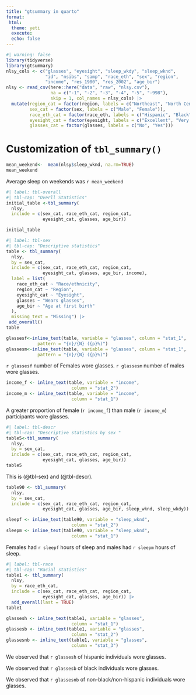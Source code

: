 ```yaml
---
title: "gtsummary in quarto"
format: 
 html:
  theme: yeti
  execute:
  echo: false
---
```


```r
#| warning: false
library(tidyverse)
library(gtsummary)
nlsy_cols <- c("glasses", "eyesight", "sleep_wkdy", "sleep_wknd", 
               "id", "nsibs", "samp", "race_eth", "sex", "region", 
               "income", "res_1980", "res_2002", "age_bir")
nlsy <- read_csv(here::here("data", "raw", "nlsy.csv"), 
                 na = c("-1", "-2", "-3", "-4", "-5", "-998"),
                 skip = 1, col_names = nlsy_cols) |> 
  mutate(region_cat = factor(region, labels = c("Northeast", "North Central", "South", "West")),
         sex_cat = factor(sex, labels = c("Male", "Female")),
         race_eth_cat = factor(race_eth, labels = c("Hispanic", "Black", "Non-Black, Non-Hispanic")),
         eyesight_cat = factor(eyesight, labels = c("Excellent", "Very good", "Good", "Fair", "Poor")),
         glasses_cat = factor(glasses, labels = c("No", "Yes"))) 
```

# Customization of `tbl_summary()`

```r
mean_weekend<-  mean(nlsy$sleep_wknd, na.rm=TRUE)
mean_weekend
```
Average sleep on weekends was `r mean_weekend`

```r
#| label: tbl-overall
#| tbl-cap: "Overll Statistics"
initial_table <-tbl_summary(
  nlsy,
  include = c(sex_cat, race_eth_cat, region_cat,
              eyesight_cat, glasses, age_bir))

initial_table
```

```r
#| label: tbl-sex
#| tbl-cap: "Descriptive statistics"
table <- tbl_summary(
  nlsy,
  by = sex_cat,
  include = c(sex_cat, race_eth_cat, region_cat,
              eyesight_cat, glasses, age_bir, income),
  label = list(
    race_eth_cat ~ "Race/ethnicity",
    region_cat ~ "Region",
    eyesight_cat ~ "Eyesight",
    glasses ~ "Wears glasses",
    age_bir ~ "Age at first birth"
  ),
  missing_text = "Missing") |>
 add_overall()
table
```

```r
glassesf<-inline_text(table, variable = "glasses", column = "stat_1",
            pattern = "{n}/{N} ({p}%)")
glassesm<-inline_text(table, variable = "glasses", column = "stat_1",
            pattern = "{n}/{N} ({p}%)")
```
`r glassesf` number of Females wore glasses.
`r glassesm` number of males wore glasses.

```r
income_f <- inline_text(table, variable = "income", 
                         column = "stat_2")
income_m <- inline_text(table, variable = "income", 
                         column = "stat_1")
```
A greater proportion of female (`r income_f`) than male (`r income_m`) participants wore glasses.

```r
#| label: tbl-descr
#| tbl-cap: "Descriptive statistics by sex "
table5<-tbl_summary(
  nlsy,
  by = sex_cat,
  include = c(sex_cat, race_eth_cat, region_cat,
              eyesight_cat, glasses, age_bir))
table5
```

This is (@tbl-sex) and (@tbl-descr).

```r
table90 <- tbl_summary(
  nlsy,
  by = sex_cat,
  include = c(sex_cat, race_eth_cat, region_cat,
              eyesight_cat, glasses, age_bir, sleep_wknd, sleep_wkdy))
```

```r
sleepf <- inline_text(table90, variable = "sleep_wknd", 
                         column = "stat_2")
sleepm <- inline_text(table90, variable = "sleep_wknd", 
                         column = "stat_1")

```

Females had `r sleepf` hours of sleep and males had `r sleepm` hours of sleep.



```r
#| label: tbl-race
#| tbl-cap: "Racial statistics"
table1 <- tbl_summary(
  nlsy,
  by = race_eth_cat,
  include = c(sex_cat, race_eth_cat, region_cat,
              eyesight_cat, glasses, age_bir)) |> 
  add_overall(last = TRUE)
table1
```

```r
glassesh <- inline_text(table1, variable = "glasses", 
                         column = "stat_1")
glassesb <- inline_text(table1, variable = "glasses", 
                         column = "stat_2")
glassesnb <- inline_text(table1, variable = "glasses", 
                         column = "stat_3")
```

We observed that `r glassesh` of hispanic individuals wore glasses. 

We observed that `r glassesb` of black individuals wore glasses. 

We observed that `r glassesnb` of non-black/non-hispanic individuals wore glasses. 
